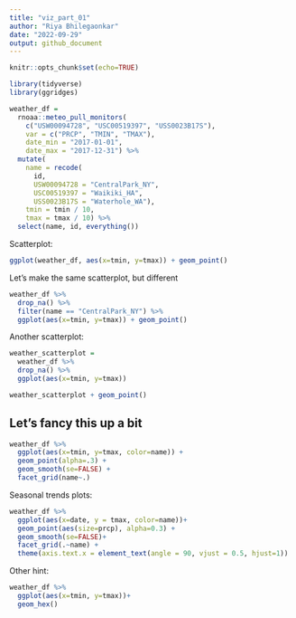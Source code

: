 ```yaml
---
title: "viz_part_01"
author: "Riya Bhilegaonkar"
date: "2022-09-29"
output: github_document
---
```


```r
knitr::opts_chunk$set(echo=TRUE)
```

```r
library(tidyverse)
library(ggridges)
```

```r
weather_df = 
  rnoaa::meteo_pull_monitors(
    c("USW00094728", "USC00519397", "USS0023B17S"),
    var = c("PRCP", "TMIN", "TMAX"), 
    date_min = "2017-01-01",
    date_max = "2017-12-31") %>%
  mutate(
    name = recode(
      id, 
      USW00094728 = "CentralPark_NY", 
      USC00519397 = "Waikiki_HA",
      USS0023B17S = "Waterhole_WA"),
    tmin = tmin / 10,
    tmax = tmax / 10) %>%
  select(name, id, everything())

```

Scatterplot:
```r
ggplot(weather_df, aes(x=tmin, y=tmax)) + geom_point()
```

Let's make the same scatterplot, but different
```r
weather_df %>%
  drop_na() %>%
  filter(name == "CentralPark_NY") %>%
  ggplot(aes(x=tmin, y=tmax)) + geom_point()

```

Another scatterplot:
```r
weather_scatterplot =
  weather_df %>%
  drop_na() %>%
  ggplot(aes(x=tmin, y=tmax))

weather_scatterplot + geom_point()
```

## Let's fancy this up a bit
```r
weather_df %>%
  ggplot(aes(x=tmin, y=tmax, color=name)) +
  geom_point(alpha=.3) +
  geom_smooth(se=FALSE) + 
  facet_grid(name~.)
```


Seasonal trends plots:
```r
weather_df %>%
  ggplot(aes(x=date, y = tmax, color=name))+
  geom_point(aes(size=prcp), alpha=0.3) + 
  geom_smooth(se=FALSE)+
  facet_grid(.~name) +
  theme(axis.text.x = element_text(angle = 90, vjust = 0.5, hjust=1))
```

Other hint:
```r
weather_df %>%
  ggplot(aes(x=tmin, y=tmax))+
  geom_hex()
```
